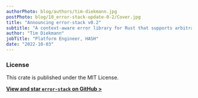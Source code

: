 ```yaml
---
authorPhoto: blog/authors/tim-diekmann.jpg
postPhoto: blog/10_error-stack-update-0-2/Cover.jpg
title: "Announcing error-stack v0.2"
subtitle: "A context-aware error library for Rust that supports arbitrary attached user data"
author: "Tim Diekmann"
jobTitle: "Platform Engineer, HASH"
date: "2022-10-03"
---
```


[//]: # "TODO: Fill with content"

### License

This crate is published under the MIT License.

[**View and star `error-stack` on GitHub >**](https://github.com/hashintel/hash/tree/main/packages/libs/error-stack)
